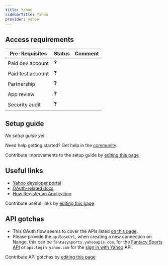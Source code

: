 ```yaml
---
title: Yahoo
sidebarTitle: Yahoo
provider: yahoo
---
```




<Overview />
<PreBuiltTooling />
<PreBuiltUseCases />

## Access requirements
| Pre-Requisites | Status | Comment|
| - | - | - |
| Paid dev account | ❓ |  |
| Paid test account | ❓ |  |
| Partnership | ❓ | |
| App review | ❓ |  |
| Security audit | ❓ | |


## Setup guide

_No setup guide yet._

<Tip>Need help getting started? Get help in the [community](https://nango.dev/slack).</Tip>

<Note>Contribute improvements to the setup guide by [editing this page](https://github.com/nangohq/nango/tree/master/docs-v2/integrations/all/yahoo.mdx)</Note>


## Useful links

-   [Yahoo developer portal](https://developer.yahoo.com/)
-   [OAuth-related docs](https://developer.yahoo.com/oauth2/guide/flows_authcode/)
-   [How Register an Application](https://developer.yahoo.com/oauth2/guide/openid_connect/getting_started.html#i-setting-up-create-an-application-and-get-oauth-2-0-credentials)

<Note>Contribute useful links by [editing this page](https://github.com/nangohq/nango/tree/master/docs-v2/integrations/all/yahoo.mdx)</Note>

## API gotchas

-   This OAuth flow seems to cover the APIs listed [on this page](https://developer.yahoo.com/api).
-   Please provide the `apiBaseUrl`, when creating a new connection on Nango, this can be `fantasysports.yahooapis.com`, for the [Fantacy Sports API](https://developer.yahoo.com/fantasysports/guide/) or `api.login.yahoo.com` for the [sign in with Yahoo](https://developer.yahoo.com/sign-in-with-yahoo/#overview) API. 

<Note>Contribute API gotchas by [editing this page](https://github.com/nangohq/nango/tree/master/docs-v2/integrations/all/yahoo.mdx)</Note>
